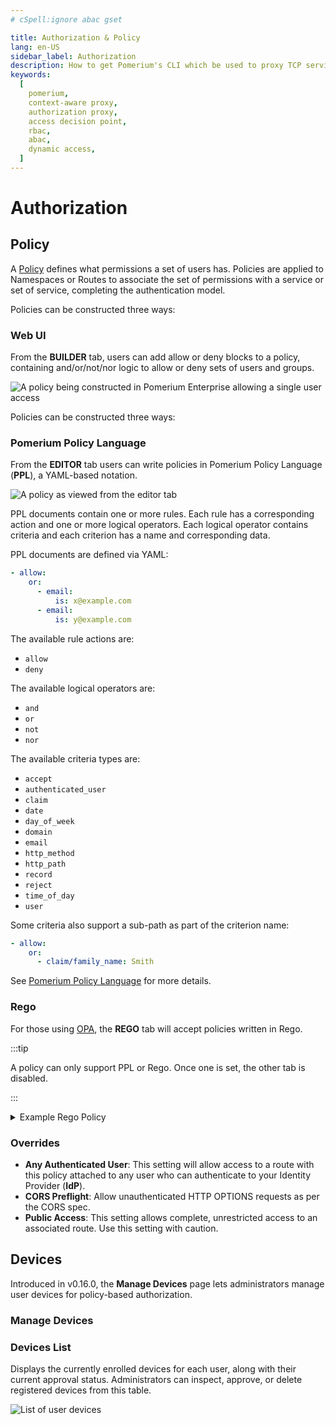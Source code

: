 ```yaml
---
# cSpell:ignore abac gset

title: Authorization & Policy
lang: en-US
sidebar_label: Authorization
description: How to get Pomerium's CLI which be used to proxy TCP services and kubernetes commands
keywords:
  [
    pomerium,
    context-aware proxy,
    authorization proxy,
    access decision point,
    rbac,
    abac,
    dynamic access,
  ]
---
```


# Authorization

## Policy

A [Policy](/docs/capabilities/authorization.mdx) defines what permissions a set of users has. Policies are applied to Namespaces or Routes to associate the set of permissions with a service or set of service, completing the authentication model.

Policies can be constructed three ways:

### Web UI

From the **BUILDER** tab, users can add allow or deny blocks to a policy, containing and/or/not/nor logic to allow or deny sets of users and groups.

![A policy being constructed in Pomerium Enterprise allowing a single user access](./img/authorization/example-policy-single-user.png)

Policies can be constructed three ways:

### Pomerium Policy Language

From the **EDITOR** tab users can write policies in Pomerium Policy Language (**PPL**), a YAML-based notation.

![A policy as viewed from the editor tab](./img/authorization/example-policy-editor.png)

PPL documents contain one or more rules. Each rule has a corresponding action and one or more logical operators. Each logical operator contains criteria and each criterion has a name and corresponding data.

PPL documents are defined via YAML:

```yaml
- allow:
    or:
      - email:
          is: x@example.com
      - email:
          is: y@example.com
```

The available rule actions are:

- `allow`
- `deny`

The available logical operators are:

- `and`
- `or`
- `not`
- `nor`

The available criteria types are:

- `accept`
- `authenticated_user`
- `claim`
- `date`
- `day_of_week`
- `domain`
- `email`
- `http_method`
- `http_path`
- `record`
- `reject`
- `time_of_day`
- `user`

Some criteria also support a sub-path as part of the criterion name:

```yaml
- allow:
    or:
      - claim/family_name: Smith
```

See [Pomerium Policy Language](/docs/capabilities/ppl) for more details.

### Rego

For those using [OPA](https://www.openpolicyagent.org/), the **REGO** tab will accept policies written in Rego.

:::tip

A policy can only support PPL or Rego. Once one is set, the other tab is disabled.

:::

<details>
<summary>Example Rego Policy</summary>
<div>

This example policy compares the `given_name` claim from a user's session against a list of popular first names, and only allows the 100 most popular first names.

```rego
package pomerium.policy
session = s {
  s = gset_databroker_record("type.googleapis.com/user.ServiceAccount", input.session.id)
  s != null
} else = s {
  s = get_databroker_record("type.googleapis.com/session.Session", input.session.id)
  s != null
} else = {} {
  true
}
user = u {
  u = get_databroker_record("type.googleapis.com/user.User", session.user_id)
} else = {} {
  true
}
allow = [true, {"custom-rego-authorized"}] {
  # grab all the claims from the user and session objects
  session_claims := object.get(session, "claims", {})
  user_claims := object.get(user, "claims", {})
  all_claims := object.union(session_claims, user_claims)
  # get the given_name claim. claim values are always an array of strings
  given_names := object.get(all_claims, "given_name", [])
  # query a JSON dump of the most popular baby names from 2020
  response := http.send({
    "method": "GET",
    "url": "https://raw.githubusercontent.com/aruljohn/popular-baby-names/master/2020/boy_names_2020.json",
    "force_json_decode": true,
  })
  # only include the top 100 names
  all_names := response.body.names
  popular_names := array.slice(all_names, 0, 99)
  # check that there's a given name in the popular names
  some i
  some j
  popular_names[i] == given_names[j]
} else = [false, {"custom-rego-unauthorized"}] {
  session.id != ""
} else = [false, {"user-unauthenticated"}] {
  true
}
```

This example pulls session data from the Databroker service using `type.googleapis.com/session.Session` for users and `type.googleapis.com/user.ServiceAccount` for service accounts.

</div>
</details>

### Overrides

- **Any Authenticated User**: This setting will allow access to a route with this policy attached to any user who can authenticate to your Identity Provider (**IdP**).
- **CORS Preflight**: Allow unauthenticated HTTP OPTIONS requests as per the CORS spec.
- **Public Access**: This setting allows complete, unrestricted access to an associated route. Use this setting with caution.

## Devices

Introduced in v0.16.0, the **Manage Devices** page lets administrators manage user devices for policy-based authorization.

### Manage Devices

<ManageDevices />

### Devices List

Displays the currently enrolled devices for each user, along with their current approval status. Administrators can inspect, approve, or delete registered devices from this table.

![List of user devices](./img/authorization/console-devices.png)

